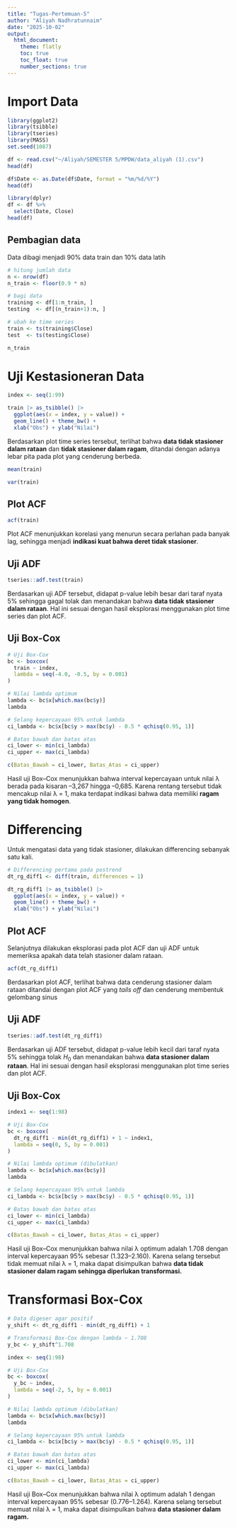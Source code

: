 ```yaml
---
title: "Tugas-Pertemuan-5"
author: "Aliyah Nadhratunnaim"
date: "2025-10-02"
output:
  html_document:
    theme: flatly
    toc: true
    toc_float: true
    number_sections: true
---
```


# Import Data

```r
library(ggplot2)
library(tsibble)
library(tseries)
library(MASS)
set.seed(1087)
```

```r
df <- read.csv("~/Aliyah/SEMESTER 5/MPDW/data_aliyah (1).csv")
head(df)
```

```r
df$Date <- as.Date(df$Date, format = "%m/%d/%Y")
head(df)
```

```r
library(dplyr)
df <- df %>%
  select(Date, Close)
head(df)
```

## Pembagian data

Data dibagi menjadi 90% data train dan 10% data latih

```r
# hitung jumlah data
n <- nrow(df)
n_train <- floor(0.9 * n)

# bagi data
training <- df[1:n_train, ]
testing  <- df[(n_train+1):n, ]

# ubah ke time series
train <- ts(training$Close)
test  <- ts(testing$Close)
```

```r
n_train
```

# Uji Kestasioneran Data

```r
index <- seq(1:99)

train |> as_tsibble() |> 
  ggplot(aes(x = index, y = value)) +
  geom_line() + theme_bw() +
  xlab("Obs") + ylab("Nilai")
```

Berdasarkan plot time series tersebut, terlihat bahwa **data tidak stasioner dalam rataan** dan **tidak stasioner dalam ragam**, ditandai dengan adanya lebar pita pada plot yang cenderung berbeda.

```r
mean(train)
```

```r
var(train)
```

## Plot ACF

```r
acf(train)
```

Plot ACF menunjukkan korelasi yang menurun secara perlahan pada banyak lag, sehingga menjadi **indikasi kuat bahwa deret tidak stasioner**.

## Uji ADF

```r
tseries::adf.test(train)
```

Berdasarkan uji ADF tersebut, didapat p-value lebih besar dari taraf nyata 5% sehingga gagal tolak dan menandakan bahwa **data tidak stasioner dalam rataan**. Hal ini sesuai dengan hasil eksplorasi menggunakan plot time series dan plot ACF.

## Uji Box-Cox

```r
# Uji Box-Cox
bc <- boxcox(
  train ~ index,
  lambda = seq(-4.0, -0.5, by = 0.001)
)
```

```r
# Nilai lambda optimum
lambda <- bc$x[which.max(bc$y)]
lambda
```

```r
# Selang kepercayaan 95% untuk lambda
ci_lambda <- bc$x[bc$y > max(bc$y) - 0.5 * qchisq(0.95, 1)]

# Batas bawah dan batas atas
ci_lower <- min(ci_lambda)
ci_upper <- max(ci_lambda)

c(Batas_Bawah = ci_lower, Batas_Atas = ci_upper)
```

Hasil uji Box–Cox menunjukkan bahwa interval kepercayaan untuk nilai λ berada pada kisaran –3,267 hingga –0,685. Karena rentang tersebut tidak mencakup nilai λ = 1, maka terdapat indikasi bahwa data memiliki **ragam yang tidak homogen**.

# Differencing

Untuk mengatasi data yang tidak stasioner, dilakukan differencing sebanyak satu kali.

```r
# Differencing pertama pada postrend
dt_rg_diff1 <- diff(train, differences = 1)
```

```r
dt_rg_diff1 |> as_tsibble() |> 
  ggplot(aes(x = index, y = value)) +
  geom_line() + theme_bw() +
  xlab("Obs") + ylab("Nilai")
```

## Plot ACF

Selanjutnya dilakukan eksplorasi pada plot ACF dan uji ADF untuk memeriksa apakah data telah stasioner dalam rataan.

```r
acf(dt_rg_diff1)
```

Berdasarkan plot ACF, terlihat bahwa data cenderung stasioner dalam rataan ditandai dengan plot ACF yang *tails off* dan cenderung membentuk gelombang sinus

## Uji ADF

```r
tseries::adf.test(dt_rg_diff1)
```

Berdasarkan uji ADF tersebut, didapat p-value lebih kecil dari taraf nyata 5% sehingga tolak $H_0$ dan menandakan bahwa **data stasioner dalam rataan**. Hal ini sesuai dengan hasil eksplorasi menggunakan plot time series dan plot ACF.

## Uji Box-Cox

```r
index1 <- seq(1:98)

# Uji Box-Cox
bc <- boxcox(
  dt_rg_diff1 - min(dt_rg_diff1) + 1 ~ index1,
  lambda = seq(0, 5, by = 0.001)
)
```

```r
# Nilai lambda optimum (dibulatkan)
lambda <- bc$x[which.max(bc$y)]
lambda
```

```r
# Selang kepercayaan 95% untuk lambda
ci_lambda <- bc$x[bc$y > max(bc$y) - 0.5 * qchisq(0.95, 1)]

# Batas bawah dan batas atas
ci_lower <- min(ci_lambda)
ci_upper <- max(ci_lambda)

c(Batas_Bawah = ci_lower, Batas_Atas = ci_upper)
```

Hasil uji Box–Cox menunjukkan bahwa nilai λ optimum adalah 1.708 dengan interval kepercayaan 95% sebesar (1.323–2.160). Karena selang tersebut tidak memuat nilai λ = 1, maka dapat disimpulkan bahwa **data tidak stasioner dalam ragam sehingga diperlukan transformasi.**

# Transformasi Box-Cox

```r
# Data digeser agar positif
y_shift <- dt_rg_diff1 - min(dt_rg_diff1) + 1

# Transformasi Box-Cox dengan lambda ~ 1.708
y_bc <- y_shift^1.708
```

```r
index <- seq(1:98)

# Uji Box-Cox
bc <- boxcox(
  y_bc ~ index,
  lambda = seq(-2, 5, by = 0.001)
)
```

```r
# Nilai lambda optimum (dibulatkan)
lambda <- bc$x[which.max(bc$y)]
lambda
```

```r
# Selang kepercayaan 95% untuk lambda
ci_lambda <- bc$x[bc$y > max(bc$y) - 0.5 * qchisq(0.95, 1)]

# Batas bawah dan batas atas
ci_lower <- min(ci_lambda)
ci_upper <- max(ci_lambda)

c(Batas_Bawah = ci_lower, Batas_Atas = ci_upper)
```

Hasil uji Box–Cox menunjukkan bahwa nilai λ optimum adalah 1 dengan interval kepercayaan 95% sebesar (0.776–1.264). Karena selang tersebut memuat nilai λ = 1, maka dapat disimpulkan bahwa **data stasioner dalam ragam.**
